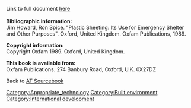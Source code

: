 Link to full document [http://www.fastonline.org/CD3WD_40/JF/JF_VE/BIG/25-655.pdf here]<br /><br />

'''Bibliographic information:'''<br/>
Jim Howard, Ron Spice. "Plastic Sheeting: Its Use for Emergency Shelter and Other Purposes". Oxford, United Kingdom. Oxfam Publications, 1989.


'''Copyright information:'''<br/>
Copyright Oxfam 1989. Oxford, United Kingdom.


'''This book is available from:'''<br/>
Oxfam Publications. 274 Banbury Road, Oxford, U.K. 0X27DZ


Back to [[AT Sourcebook]]

{{copyedit|Add summary of the original document - at least take something from its introduction would help. Use your own words, as we do not have permission to use the document's text.}}

[[Category:Appropriate_technology]]
[[Category:Built environment]]
[[Category:International development]]